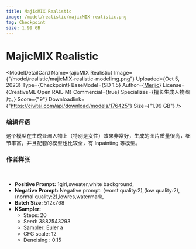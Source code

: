 ```yaml
---
title: MajicMIX Realistic
image: /model/realistic/majicMIX-realistic.png
tag: Checkpoint
size: 1.99 GB
---
```



# MajicMIX Realistic

<ModelDetailCard 
  Name={<span>ajicMIX Realistic</span>}
  Image={"/model/realistic/majicMIX-realistic-modelimg.png"}
  Uploaded={<span>Oct 5, 2023</span>}
  Type={<span>Checkpoint</span>}
  BaseModel={<span>SD 1.5</span>}
  Author={<a href="https://civitai.com/user/Merjic">Merjic</a>}
  License={<span>CreativeML Open RAIL-M</span>}
  Commercial={true}
  Specializes={<span>擅长生成人物图片。</span>}
  Score={"9"}
  Downloadlink={"https://civitai.com/api/download/models/176425"}
  Size={"1.99 GB"}
/>

### 编辑评语

这个模型在生成亚洲人物上（特别是女性）效果非常好，生成的图片质量很高，细节丰富，并且配套的模型也比较全，有 Inpainting 等模型。

### 作者样张

<br/>
<PhotoProvider>
  <PhotoView src="/model/realistic/003.png">
    <img src="/model/realistic/003.png" alt="" className='rounded-lg'/>
  </PhotoView>
</PhotoProvider>

* **Positive Prompt:** 1girl,sweater,white background,
* **Negative Prompt:** Negative prompt: (worst quality:2),(low quality:2),(normal quality:2),lowres,watermark,
* **Batch Size:** 512x768
* **KSampler:** 
  * Steps: 20
  * Seed: 3882543293
  * Sampler: Euler a
  * CFG scale: 12
  * Denoising : 0.15